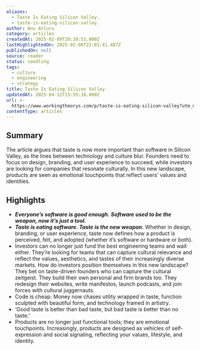 ```yaml
---
aliases:
  - Taste Is Eating Silicon Valley.
  - taste-is-eating-silicon-valley.
author: Anu Atluru
category: articles
createdAt: 2025-02-09T20:38:51.000Z
lastHighlightedOn: 2025-02-06T22:01:41.487Z
publishedOn: null
source: reader
status: seedling
tags:
  - culture
  - engineering
  - strategy
title: Taste Is Eating Silicon Valley.
updatedAt: 2025-04-12T15:55:16.000Z
url: >-
  https://www.workingtheorys.com/p/taste-is-eating-silicon-valley?utm_medium=email
contentType: articles
---
```

## Summary

The article argues that taste is now more important than software in Silicon Valley, as the lines between technology and culture blur. Founders need to focus on design, branding, and user experience to succeed, while investors are looking for companies that resonate culturally. In this new landscape, products are seen as emotional touchpoints that reflect users’ values and identities.

## Highlights

- _**Everyone’s software is good enough.**_ _**Software used to be the weapon, now it’s just a tool.**_
- _**Taste is eating software. Taste is the new weapon.**_
  Whether in design, branding, or user experience, taste now defines how a product is perceived, felt, and adopted (whether it’s software or hardware or both).
- Investors can no longer just fund the best engineering teams and wait either.
  They’re looking for teams that can capture cultural relevance and reflect the values, aesthetics, and tastes of their increasingly diverse markets. How do investors position themselves in this new landscape? They bet on taste-driven founders who can capture the cultural zeitgeist. They build their own personal and firm brands too. They redesign their websites, write manifestos, launch podcasts, and join forces with cultural juggernauts.
- Code is cheap. Money now chases utility wrapped in taste, function sculpted with beautiful form, and technology framed in artistry.
- ‘Good taste is better than bad taste, but bad taste is better than no taste.’
- Products are no longer just functional tools; they are emotional touchpoints. Increasingly, products are designed as vehicles of self-expression and social signaling, reflecting your values, lifestyle, and identity.
